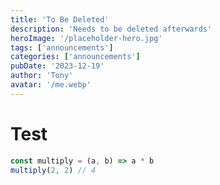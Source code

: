 ```yaml
---
title: 'To Be Deleted'
description: 'Needs to be deleted afterwards'
heroImage: '/placeholder-hero.jpg'
tags: ['announcements']
categories: ['announcements']
pubDate: '2023-12-19'
author: 'Tony'
avatar: '/me.webp'
---
```


# Test

```js showLineNumbers title="multiply.js" {3}
const multiply = (a, b) => a * b
multiply(2, 2) // 4
```
